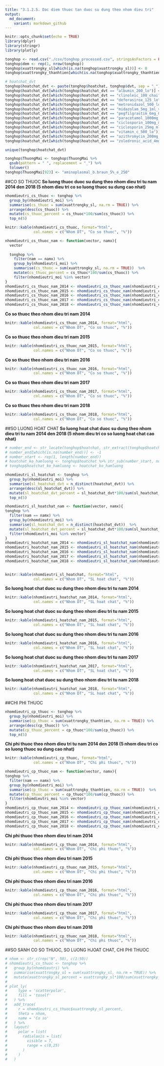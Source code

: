 ```yaml
---
title: "3.1.2.5. Dac diem thuoc tan duoc su dung theo nhom dieu tri"
output:
  md_document:
    variant: markdown_github
---
```


```r
knitr::opts_chunk$set(echo = TRUE)
library(dplyr)
library(stringr)
library(plotly)
```

```r
tonghop <- read.csv("./csv/tonghop_processed.csv", stringsAsFactors = FALSE)
tonghop$dem <- rep(1, nrow(tonghop))
tonghop$xuattrongky_sl[which(is.na(tonghop$xuattrongky_sl))] <- 0
tonghop$xuattrongky_thanhtien[which(is.na(tonghop$xuattrongky_thanhtien))] <- 0

# hoatchat_dvt
tonghop$hoatchat_dvt <- paste(tonghop$hoatchat, tonghop$dvt, sep = "_")
tonghop$hoatchat_dvt[which(tonghop$hoatchat_dvt == "albumin_200_lo")] <- "albumin_200_chai"
tonghop$hoatchat_dvt[which(tonghop$hoatchat_dvt == "clinoleic_100_chai")] <- "clinoleic_100_tui"
tonghop$hoatchat_dvt[which(tonghop$hoatchat_dvt == "deferasirox_125_lo")] <- "deferasirox_125_vien"
tonghop$hoatchat_dvt[which(tonghop$hoatchat_dvt == "metronidazol_500_lo")] <- "metronidazol_500_chai"
tonghop$hoatchat_dvt[which(tonghop$hoatchat_dvt == "midazolam_5mg_1ml_vien")] <- "midazolam_5mg_1ml_lo"
tonghop$hoatchat_dvt[which(tonghop$hoatchat_dvt == "pegfilgrastim_6mg_0,6ml_lo")] <- "pegfilgrastim_6mg_0,6ml_bom_tiem"
tonghop$hoatchat_dvt[which(tonghop$hoatchat_dvt == "paracetamol_1000mg_lo")] <- "paracetamol_1000mg_chai"
tonghop$hoatchat_dvt[which(tonghop$hoatchat_dvt == "ciclosporin_100mg_ml_vien")] <- "ciclosporin_100mg_ml_chai"
tonghop$hoatchat_dvt[which(tonghop$hoatchat_dvt == "ciclosporin_25mg_ml_vien")] <- "ciclosporin_25mg_ml_chai"
tonghop$hoatchat_dvt[which(tonghop$hoatchat_dvt == "vitamin_c_500_lo")] <- "vitamin_c_500_vien"
tonghop$hoatchat_dvt[which(tonghop$hoatchat_dvt == "azithromycin_200mg_5ml_chai")] <- "azithromycin_200mg_5ml_lo"
tonghop$hoatchat_dvt[which(tonghop$hoatchat_dvt == "zoledronic_acid_4mg_chai")] <- "zoledronic_acid_4mg_lo"

unique(tonghop$hoatchat_dvt)

tonghop$ThuongMai <- tonghop$ThuongMai %>%
  gsub(pattern = " ", replacement = "_") %>%
  tolower()
tonghop$ThuongMai[923] <- "aminoplasmal_b.braun_5%_e_250"
```

##CO SO THUOC
**So luong thuoc duoc su dung theo nhom dieu tri tu nam 2014 den 2018 (5 nhom dieu tri co so luong thuoc su dung cao nhat)** 
```r
nhomdieutri_cs_thuoc <- tonghop %>%
  group_by(nhomdieutri_moi) %>%
  summarise(cs_thuoc = sum(xuattrongky_sl, na.rm = TRUE)) %>%
  arrange(desc(cs_thuoc)) %>%
  mutate(cs_thuoc_percent = cs_thuoc*100/sum(cs_thuoc)) %>%
  top_n(5)
```

```r
knitr::kable(nhomdieutri_cs_thuoc, format="html", 
             col.names = c("Nhom DT", "Co so thuoc", "%"))
```

```r
nhomdieutri_cs_thuoc_nam <- function(vector, namx){
  vector
  
  tonghop %>%
    filter(nam == namx) %>%
    group_by(nhomdieutri_moi) %>%
    summarise(cs_thuoc = sum(xuattrongky_sl, na.rm = TRUE))  %>%
    mutate(cs_thuoc_percent = cs_thuoc*100/sum(cs_thuoc)) %>%
    filter(nhomdieutri_moi %in% vector)
}
nhomdieutri_cs_thuoc_nam_2014 <- nhomdieutri_cs_thuoc_nam(nhomdieutri_cs_thuoc$nhomdieutri_moi, 2014)
nhomdieutri_cs_thuoc_nam_2015 <- nhomdieutri_cs_thuoc_nam(nhomdieutri_cs_thuoc$nhomdieutri_moi, 2015)
nhomdieutri_cs_thuoc_nam_2016 <- nhomdieutri_cs_thuoc_nam(nhomdieutri_cs_thuoc$nhomdieutri_moi, 2016)
nhomdieutri_cs_thuoc_nam_2017 <- nhomdieutri_cs_thuoc_nam(nhomdieutri_cs_thuoc$nhomdieutri_moi, 2017)
nhomdieutri_cs_thuoc_nam_2018 <- nhomdieutri_cs_thuoc_nam(nhomdieutri_cs_thuoc$nhomdieutri_moi, 2018)
```

**Co so thuoc theo nhom dieu tri nam 2014**
```r
knitr::kable(nhomdieutri_cs_thuoc_nam_2014, format="html", 
             col.names = c("Nhom DT", "Co so thuoc", "%"))
```
**Co so thuoc theo nhom dieu tri nam 2015**
```r
knitr::kable(nhomdieutri_cs_thuoc_nam_2015, format="html", 
             col.names = c("Nhom DT", "Co so thuoc", "%"))
```
**Co so thuoc theo nhom dieu tri nam 2016**
```r
knitr::kable(nhomdieutri_cs_thuoc_nam_2016, format="html", 
             col.names = c("Nhom DT", "Co so thuoc", "%"))
```
**Co so thuoc theo nhom dieu tri nam 2017**
```r
knitr::kable(nhomdieutri_cs_thuoc_nam_2017, format="html", 
             col.names = c("Nhom DT", "Co so thuoc", "%"))
```
**Co so thuoc theo nhom dieu tri nam 2018**
```r
knitr::kable(nhomdieutri_cs_thuoc_nam_2018, format="html", 
             col.names = c("Nhom DT", "Co so thuoc", "%"))
```


##SO LUONG HOAT CHAT
**So luong hoat chat duoc su dung theo nhom dieu tri tu nam 2014 den 2018 (5 nhom dieu tri co so luong hoat chat cao nhat)**
```r
# number_end <- str_locate(tonghop$hoatchat, str_extract(tonghop$hoatchat, "_\\d"))[,1]
# number_end[which(is.na(number_end))] <- -1
# number_start <- rep(1, length(number_end))
# hoatchat_ko_hamluong <- tonghop$hoatchat %>% str_sub(number_start, number_end-1)
# tonghop$hoatchat_ko_hamluong <- hoatchat_ko_hamluong

nhomdieutri_sl_hoatchat <- tonghop %>%
  group_by(nhomdieutri_moi) %>%
  summarise(sl_hoatchat_dvt = n_distinct(hoatchat_dvt)) %>%
  arrange(desc(sl_hoatchat_dvt)) %>%
  mutate(sl_hoatchat_dvt_percent = sl_hoatchat_dvt*100/sum(sl_hoatchat_dvt)) %>%
  top_n(5)
```

```r
nhomdieutri_sl_hoatchat_nam <- function(vector, namx){
tonghop %>%
  filter(nam == namx) %>%
  group_by(nhomdieutri_moi) %>%
  summarise(sl_hoatchat_dvt = n_distinct(hoatchat_dvt))  %>%
  mutate(sl_hoatchat_dvt_percent = sl_hoatchat_dvt*100/sum(sl_hoatchat_dvt)) %>%
  filter(nhomdieutri_moi %in% vector)
}
nhomdieutri_hoatchat_nam_2014 <- nhomdieutri_sl_hoatchat_nam(nhomdieutri_sl_hoatchat$nhomdieutri_moi, 2014)
nhomdieutri_hoatchat_nam_2015 <- nhomdieutri_sl_hoatchat_nam(nhomdieutri_sl_hoatchat$nhomdieutri_moi, 2015)
nhomdieutri_hoatchat_nam_2016 <- nhomdieutri_sl_hoatchat_nam(nhomdieutri_sl_hoatchat$nhomdieutri_moi, 2016)
nhomdieutri_hoatchat_nam_2017 <- nhomdieutri_sl_hoatchat_nam(nhomdieutri_sl_hoatchat$nhomdieutri_moi, 2017)
nhomdieutri_hoatchat_nam_2018 <- nhomdieutri_sl_hoatchat_nam(nhomdieutri_sl_hoatchat$nhomdieutri_moi, 2018)
  
```


```r
knitr::kable(nhomdieutri_sl_hoatchat, format="html", 
             col.names = c("Nhom DT", "SL hoat chat", "%"))

```

**So luong hoat chat duoc su dung theo nhom dieu tri tu nam 2014**
```r
knitr::kable(nhomdieutri_hoatchat_nam_2014, format="html", 
             col.names = c("Nhom DT", "SL hoat chat", "%"))
```

**So luong hoat chat duoc su dung theo nhom dieu tri tu nam 2015**
```r
knitr::kable(nhomdieutri_hoatchat_nam_2015, format="html", 
             col.names = c("Nhom DT", "SL hoat chat", "%"))
```

**So luong hoat chat duoc su dung theo nhom dieu tri tu nam 2016**
```r
knitr::kable(nhomdieutri_hoatchat_nam_2016, format="html", 
             col.names = c("Nhom DT", "SL hoat chat", "%"))
```

**So luong hoat chat duoc su dung theo nhom dieu tri tu nam 2017**
```r
knitr::kable(nhomdieutri_hoatchat_nam_2017, format="html", 
             col.names = c("Nhom DT", "SL hoat chat", "%"))
```

**So luong hoat chat duoc su dung theo nhom dieu tri tu nam 2018**
```r
knitr::kable(nhomdieutri_hoatchat_nam_2018, format="html", 
             col.names = c("Nhom DT", "SL hoat chat", "%"))
```


##CHI PHI THUOC
```r
nhomdieutri_cp_thuoc <- tonghop %>%
  group_by(nhomdieutri_moi) %>%
  summarise(cp_thuoc = sum(xuattrongky_thanhtien, na.rm = TRUE)) %>%
  arrange(desc(cp_thuoc)) %>%
  mutate(cp_thuoc_percent = cp_thuoc*100/sum(cp_thuoc)) %>%
  top_n(5)
```
**Chi phi thuoc theo nhom dieu tri tu nam 2014 den 2018 (5 nhom dieu tri co so luong thuoc su dung cao nhat)** 
```r
knitr::kable(nhomdieutri_cp_thuoc, format="html", 
             col.names = c("Nhom DT", "Chi phi thuoc", "%"))
```

```r
nhomdieutri_cp_thuoc_nam <- function(vector, namx){
tonghop %>%
  filter(nam == namx) %>%
  group_by(nhomdieutri_moi) %>%
  summarise(cp_thuoc = sum(xuattrongky_thanhtien, na.rm = TRUE))  %>%
  mutate(cp_thuoc_percent = cp_thuoc*100/sum(cp_thuoc)) %>%
  filter(nhomdieutri_moi %in% vector)
}
nhomdieutri_cp_thuoc_nam_2014 <- nhomdieutri_cp_thuoc_nam(nhomdieutri_cp_thuoc$nhomdieutri_moi, 2014)
nhomdieutri_cp_thuoc_nam_2015 <- nhomdieutri_cp_thuoc_nam(nhomdieutri_cp_thuoc$nhomdieutri_moi, 2015)
nhomdieutri_cp_thuoc_nam_2016 <- nhomdieutri_cp_thuoc_nam(nhomdieutri_cp_thuoc$nhomdieutri_moi, 2016)
nhomdieutri_cp_thuoc_nam_2017 <- nhomdieutri_cp_thuoc_nam(nhomdieutri_cp_thuoc$nhomdieutri_moi, 2017)
nhomdieutri_cp_thuoc_nam_2018 <- nhomdieutri_cp_thuoc_nam(nhomdieutri_cp_thuoc$nhomdieutri_moi, 2018)
```

**Chi phi thuoc theo nhom dieu tri nam 2014**
```r
knitr::kable(nhomdieutri_cp_thuoc_nam_2014, format="html", 
             col.names = c("Nhom DT", "Chi phi thuoc", "%"))
```
**Chi phi thuoc theo nhom dieu tri nam 2015**
```r
knitr::kable(nhomdieutri_cp_thuoc_nam_2015, format="html", 
             col.names = c("Nhom DT", "Chi phi thuoc", "%"))
```
**Chi phi thuoc theo nhom dieu tri nam 2016**
```r
knitr::kable(nhomdieutri_cp_thuoc_nam_2016, format="html", 
             col.names = c("Nhom DT", "Chi phi thuoc", "%"))
```
**Chi phi thuoc theo nhom dieu tri nam 2017**
```r
knitr::kable(nhomdieutri_cp_thuoc_nam_2017, format="html", 
             col.names = c("Nhom DT", "Chi phi thuoc", "%"))
```
**Chi phi thuoc theo nhom dieu tri nam 2018**
```r
knitr::kable(nhomdieutri_cp_thuoc_nam_2018, format="html", 
             col.names = c("Nhom DT", "Chi phi thuoc", "%"))
```

##SO SANH CO SO THUOC, SO LUONG HJOAT CHAT, CHI PHI THUOC
```r
# nhom <- str_c(rep("N", 50), c(1:50)) 
# nhomdieutri_cs_thuoc <- tonghop %>%
#   group_by(nhomdieutri) %>%
#   summarise(xuattrongky_sl = sum(xuattrongky_sl, na.rm = TRUE)) %>%
#   mutate(xuattrongky_sl_percent = xuattrongky_sl*100/sum(xuattrongky_sl))
# 
# plot_ly(
#     type = 'scatterpolar',
#     fill = 'toself'
#   ) %>%
#   add_trace(
#     r = nhomdieutri_cs_thuoc$xuattrongky_sl_percent,
#     theta = nhom,
#     name = 'Co so'
#   ) %>%
#   layout(
#     polar = list(
#       radialaxis = list(
#         visible = T,
#         range = c(0,25)
#       )
#     )
#   )

```